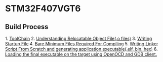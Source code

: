 = STM32F407VGT6 =

== Build Process ==

1. [[toolchain|ToolChain]]
2. [[relocatable_files_info|Understanding Relocatable Object File(.o files)]]
3. [[startup_file|Writing Startup File]]
4. [[bare_minimum_files_required|Bare Minimum Files Required For Compiling]]
5. [[writing_linker_script|Writing Linker Script From Scratch and generating application executable(.elf, bin, hex)]]
6. [[openOCD_and_gdb_client|Loading the final executable on the target using OpenOCD and GDB client.]]
